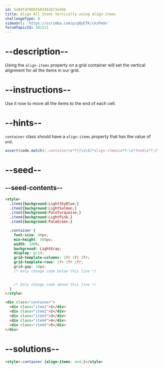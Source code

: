 ```yaml
---
id: 5a94fdf869fb03452672e45b
title: Align All Items Vertically using align-items
challengeType: 0
videoUrl: 'https://scrimba.com/p/pByETK/ckzPeUv'
forumTopicId: 301121
---
```


# --description--

Using the `align-items` property on a grid container will set the vertical alignment for all the items in our grid.

# --instructions--

Use it now to move all the items to the end of each cell.

# --hints--

`container` class should have a `align-items` property that has the value of `end`.

```js
assert(code.match(/.container\s*?{[\s\S]*align-items\s*?:\s*?end\s*?;[\s\S]*}/gi));
```

# --seed--

## --seed-contents--

```html
<style>
  .item1{background:LightSkyBlue;}
  .item2{background:LightSalmon;}
  .item3{background:PaleTurquoise;}
  .item4{background:LightPink;}
  .item5{background:PaleGreen;}

  .container {
    font-size: 40px;
    min-height: 300px;
    width: 100%;
    background: LightGray;
    display: grid;
    grid-template-columns: 1fr 1fr 1fr;
    grid-template-rows: 1fr 1fr 1fr;
    grid-gap: 10px;
    /* Only change code below this line */

    
    /* Only change code above this line */
  }
</style>

<div class="container">
  <div class="item1">1</div>
  <div class="item2">2</div>
  <div class="item3">3</div>
  <div class="item4">4</div>
  <div class="item5">5</div>
</div>
```

# --solutions--

```html
<style>.container {align-items: end;}</style>
```
